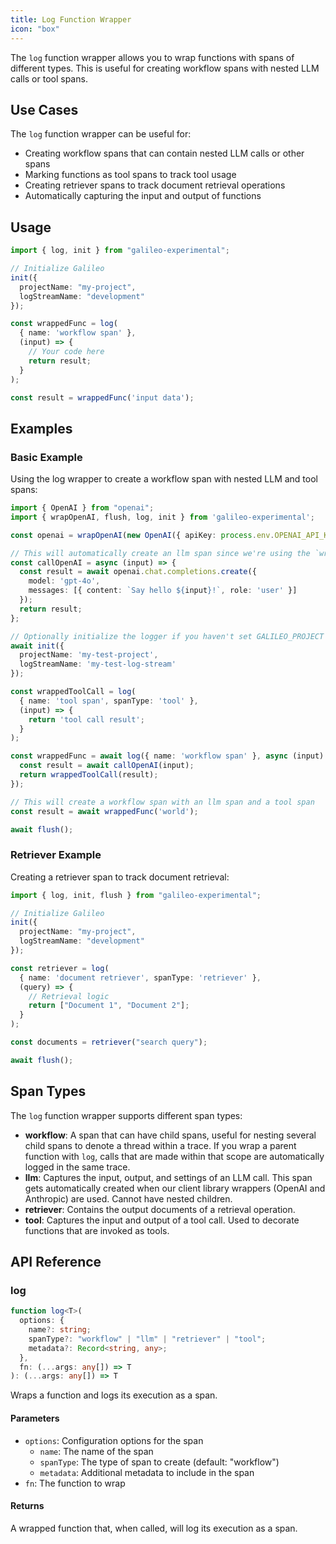 ```yaml
---
title: Log Function Wrapper
icon: "box"
---
```


The `log` function wrapper allows you to wrap functions with spans of different types. This is useful for creating workflow spans with nested LLM calls or tool spans.

## Use Cases

The `log` function wrapper can be useful for:

- Creating workflow spans that can contain nested LLM calls or other spans
- Marking functions as tool spans to track tool usage
- Creating retriever spans to track document retrieval operations
- Automatically capturing the input and output of functions

## Usage

```typescript
import { log, init } from "galileo-experimental";

// Initialize Galileo
init({
  projectName: "my-project",
  logStreamName: "development"
});

const wrappedFunc = log(
  { name: 'workflow span' }, 
  (input) => {
    // Your code here
    return result;
  }
);

const result = wrappedFunc('input data');
```

## Examples

### Basic Example

Using the log wrapper to create a workflow span with nested LLM and tool spans:

```typescript
import { OpenAI } from "openai";
import { wrapOpenAI, flush, log, init } from 'galileo-experimental';

const openai = wrapOpenAI(new OpenAI({ apiKey: process.env.OPENAI_API_KEY }));

// This will automatically create an llm span since we're using the `wrapOpenAI` wrapper
const callOpenAI = async (input) => {
  const result = await openai.chat.completions.create({
    model: 'gpt-4o',
    messages: [{ content: `Say hello ${input}!`, role: 'user' }]
  });
  return result;
};

// Optionally initialize the logger if you haven't set GALILEO_PROJECT and GALILEO_LOG_STREAM environment variables
await init({
  projectName: 'my-test-project',
  logStreamName: 'my-test-log-stream'
});

const wrappedToolCall = log(
  { name: 'tool span', spanType: 'tool' },
  (input) => {
    return 'tool call result';
  }
);

const wrappedFunc = await log({ name: 'workflow span' }, async (input) => {
  const result = await callOpenAI(input);
  return wrappedToolCall(result);
});

// This will create a workflow span with an llm span and a tool span
const result = await wrappedFunc('world');

await flush();
```

### Retriever Example

Creating a retriever span to track document retrieval:

```typescript
import { log, init, flush } from "galileo-experimental";

// Initialize Galileo
init({
  projectName: "my-project",
  logStreamName: "development"
});

const retriever = log(
  { name: 'document retriever', spanType: 'retriever' },
  (query) => {
    // Retrieval logic
    return ["Document 1", "Document 2"];
  }
);

const documents = retriever("search query");

await flush();
```

## Span Types

The `log` function wrapper supports different span types:

- **workflow**: A span that can have child spans, useful for nesting several child spans to denote a thread within a trace. If you wrap a parent function with `log`, calls that are made within that scope are automatically logged in the same trace.
- **llm**: Captures the input, output, and settings of an LLM call. This span gets automatically created when our client library wrappers (OpenAI and Anthropic) are used. Cannot have nested children.
- **retriever**: Contains the output documents of a retrieval operation.
- **tool**: Captures the input and output of a tool call. Used to decorate functions that are invoked as tools.

## API Reference

### log

```typescript
function log<T>(
  options: {
    name?: string;
    spanType?: "workflow" | "llm" | "retriever" | "tool";
    metadata?: Record<string, any>;
  },
  fn: (...args: any[]) => T
): (...args: any[]) => T
```

Wraps a function and logs its execution as a span.

#### Parameters

- `options`: Configuration options for the span
  - `name`: The name of the span
  - `spanType`: The type of span to create (default: "workflow")
  - `metadata`: Additional metadata to include in the span
- `fn`: The function to wrap

#### Returns

A wrapped function that, when called, will log its execution as a span.